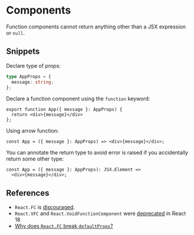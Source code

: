 # Components

Function components cannot return anything other than a JSX expression or `null`.

## Snippets

Declare type of props:
```ts
type AppProps = {
  message: string;
};
```

Declare a function component using the `function` keyword:
```tsx
export function App({ message }: AppProps) {
  return <div>{message}</div>
};
```

Using arrow function:
```tsx
const App = ({ message }: AppProps) => <div>{message}</div>;
```

You can annotate the return type to avoid error is raised if you accidentally return some other type:

```tsx
const App = ({ message }: AppProps): JSX.Element => 
  <div>{message}</div>;
```

## References

- `React.FC` is [discouraged](https://github.com/facebook/create-react-app/pull/8177).
- `React.VFC` and `React.VoidFunctionComponent` were [deprecated](https://github.com/DefinitelyTyped/DefinitelyTyped/pull/59882) in React 18
- [Why does `React.FC` break `defaultProps`?](https://medium.com/@martin_hotell/10-typescript-pro-tips-patterns-with-or-without-react-5799488d6680)